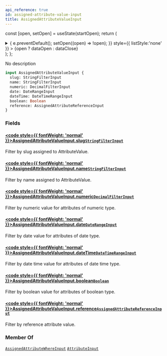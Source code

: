 ```yaml
---
api_reference: true
id: assigned-attribute-value-input
title: AssignedAttributeValueInput
---
```






const [open, setOpen] = useState(startOpen);
return (
<details {...(open ? { open: true } : {})} className="details" style={{ border:'none', boxShadow:'none', background:'var(--ifm-background-color)' }}>
<summary
onClick={(e) => {
e.preventDefault();
setOpen((open) => !open);
}}
style={{ listStyle:'none' }} >
{open ? dataOpen : dataClose}
</summary>
{open && children}
</details>
);
};

No description

```graphql
input AssignedAttributeValueInput {
  slug: StringFilterInput
  name: StringFilterInput
  numeric: DecimalFilterInput
  date: DateRangeInput
  dateTime: DateTimeRangeInput
  boolean: Boolean
  reference: AssignedAttributeReferenceInput
}
```

### Fields

#### [<code style={{ fontWeight: 'normal' }}>AssignedAttributeValueInput.<b>slug</b></code>](#)<Bullet />[`StringFilterInput`](../../../api-reference/miscellaneous/inputs/string-filter-input.mdx) <Badge class="badge badge--secondary" text="input"/> <Badge class="badge badge--secondary" text="miscellaneous"/>

Filter by slug assigned to AttributeValue.

#### [<code style={{ fontWeight: 'normal' }}>AssignedAttributeValueInput.<b>name</b></code>](#)<Bullet />[`StringFilterInput`](../../../api-reference/miscellaneous/inputs/string-filter-input.mdx) <Badge class="badge badge--secondary" text="input"/> <Badge class="badge badge--secondary" text="miscellaneous"/>

Filter by name assigned to AttributeValue.

#### [<code style={{ fontWeight: 'normal' }}>AssignedAttributeValueInput.<b>numeric</b></code>](#)<Bullet />[`DecimalFilterInput`](../../../api-reference/miscellaneous/inputs/decimal-filter-input.mdx) <Badge class="badge badge--secondary" text="input"/> <Badge class="badge badge--secondary" text="miscellaneous"/>

Filter by numeric value for attributes of numeric type.

#### [<code style={{ fontWeight: 'normal' }}>AssignedAttributeValueInput.<b>date</b></code>](#)<Bullet />[`DateRangeInput`](../../../api-reference/miscellaneous/inputs/date-range-input.mdx) <Badge class="badge badge--secondary" text="input"/> <Badge class="badge badge--secondary" text="miscellaneous"/>

Filter by date value for attributes of date type.

#### [<code style={{ fontWeight: 'normal' }}>AssignedAttributeValueInput.<b>dateTime</b></code>](#)<Bullet />[`DateTimeRangeInput`](../../../api-reference/miscellaneous/inputs/date-time-range-input.mdx) <Badge class="badge badge--secondary" text="input"/> <Badge class="badge badge--secondary" text="miscellaneous"/>

Filter by date time value for attributes of date time type.

#### [<code style={{ fontWeight: 'normal' }}>AssignedAttributeValueInput.<b>boolean</b></code>](#)<Bullet />[`Boolean`](../../../api-reference/miscellaneous/scalars/boolean.mdx) <Badge class="badge badge--secondary" text="scalar"/> <Badge class="badge badge--secondary" text="miscellaneous"/>

Filter by boolean value for attributes of boolean type.

#### [<code style={{ fontWeight: 'normal' }}>AssignedAttributeValueInput.<b>reference</b></code>](#)<Bullet />[`AssignedAttributeReferenceInput`](../../../api-reference/miscellaneous/inputs/assigned-attribute-reference-input.mdx) <Badge class="badge badge--secondary" text="input"/> <Badge class="badge badge--secondary" text="miscellaneous"/>

Filter by reference attribute value.

### Member Of

[`AssignedAttributeWhereInput`](../../../api-reference/miscellaneous/inputs/assigned-attribute-where-input.mdx) <Badge class="badge badge--secondary" text="input"/><Bullet />[`AttributeInput`](../../../api-reference/attributes/inputs/attribute-input.mdx) <Badge class="badge badge--secondary" text="input"/>
